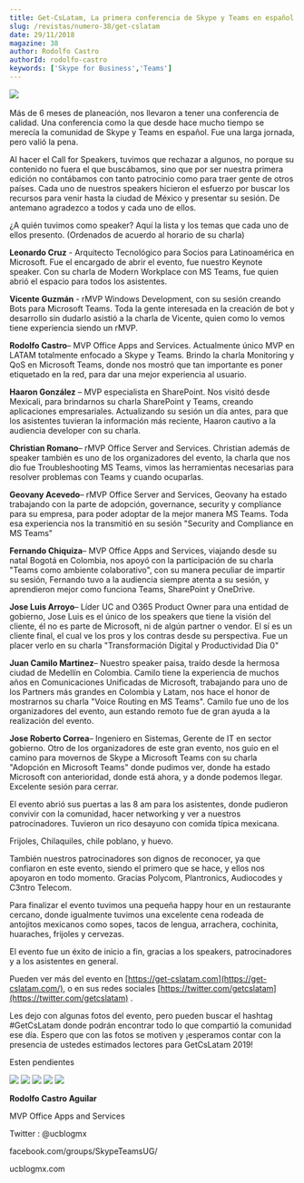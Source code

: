 ```yaml
---
title: Get-CsLatam, La primera conferencia de Skype y Teams en español
slug: /revistas/numero-38/get-cslatam
date: 29/11/2018
magazine: 38
author: Rodolfo Castro
authorId: rodolfo-castro
keywords: ['Skype for Business','Teams']
---
```






​![](../../../images/numero38/get-cslatam/image1.jpeg)

Más de 6 meses de planeación, nos llevaron a tener una conferencia de calidad. Una conferencia como la que desde hace mucho tiempo se merecía la comunidad de Skype y Teams en español. Fue una larga jornada, pero valió la pena.

Al hacer el Call for Speakers, tuvimos que rechazar a algunos, no porque su contenido no fuera el que buscábamos, sino que por ser nuestra primera edición no contábamos con tanto patrocinio como para traer gente de otros países. Cada uno de nuestros speakers hicieron el esfuerzo por buscar los recursos para venir hasta la ciudad de México y presentar su sesión. De antemano agradezco a todos y cada uno de ellos.

¿A quién tuvimos como speaker? Aquí la lista y los temas que cada uno de ellos presento. (Ordenados de acuerdo al horario de su charla)



**Leonardo Cruz** - Arquitecto Tecnológico para Socios para Latinoamérica en Microsoft. Fue el encargado de abrir el evento, fue nuestro Keynote speaker. Con su charla de Modern Workplace con MS Teams, fue quien abrió el espacio para todos los asistentes.

**Vicente Guzmán** - rMVP Windows Development, con su sesión creando Bots para Microsoft Teams. Toda la gente interesada en la creación de bot y desarrollo sin dudarlo asistió a la charla de Vicente, quien como lo vemos tiene experiencia siendo un rMVP.

**Rodolfo Castro**– MVP Office Apps and Services. Actualmente único MVP en LATAM totalmente enfocado a Skype y Teams. Brindo la charla Monitoring y QoS en Microsoft Teams, donde nos mostró que tan importante es poner etiquetado en la red, para dar una mejor experiencia al usuario.

**Haaron González** – MVP especialista en SharePoint. Nos visitó desde Mexicali, para brindarnos su charla SharePoint y Teams, creando aplicaciones empresariales. Actualizando su sesión un día antes, para que los asistentes tuvieran la información más reciente, Haaron cautivo a la audiencia developer con su charla.

**Christian Romano**– rMVP Office Server and Services. Christian además de speaker también es uno de los organizadores del evento, la charla que nos dio fue Troubleshooting MS Teams, vimos las herramientas necesarias para resolver problemas con Teams y cuando ocuparlas.

**Geovany Acevedo**– rMVP Office Server and Services, Geovany ha estado trabajando con la parte de adopción, governance, security y compliance para su empresa, para poder adoptar de la mejor manera MS Teams. Toda esa experiencia nos la transmitió en su sesión "Security and Compliance en MS Teams"

**Fernando Chiquiza**– MVP Office Apps and Services, viajando desde su natal Bogotá en Colombia, nos apoyó con la participación de su charla "Teams como ambiente colaborativo", con su manera peculiar de impartir su sesión, Fernando tuvo a la audiencia siempre atenta a su sesión, y aprendieron mejor como funciona Teams, SharePoint y OneDrive.

**Jose Luis Arroyo**– Líder UC and O365 Product Owner para una entidad de gobierno, Jose Luis es el único de los speakers que tiene la visión del cliente, él no es parte de Microsoft, ni de algún partner o vendor. El sí es un cliente final, el cual ve los pros y los contras desde su perspectiva. Fue un placer verlo en su charla "Transformación Digital y Productividad Dia 0"

**Juan Camilo Martinez**– Nuestro speaker paisa, traído desde la hermosa ciudad de Medellín en Colombia. Camilo tiene la experiencia de muchos años en Comunicaciones Unificadas de Microsoft, trabajando para uno de los Partners más grandes en Colombia y Latam, nos hace el honor de mostrarnos su charla "Voice Routing en MS Teams". Camilo fue uno de los organizadores del evento, aun estando remoto fue de gran ayuda a la realización del evento.

**Jose Roberto Correa**– Ingeniero en Sistemas, Gerente de IT en sector gobierno. Otro de los organizadores de este gran evento, nos guio en el camino para movernos de Skype a Microsoft Teams con su charla "Adopción en Microsoft Teams" donde pudimos ver, donde ha estado Microsoft con anterioridad, donde está ahora, y a donde podemos llegar. Excelente sesión para cerrar.



El evento abrió sus puertas a las 8 am para los asistentes, donde pudieron convivir con la comunidad, hacer networking y ver a nuestros patrocinadores. Tuvieron un rico desayuno con comida típica mexicana.

Frijoles, Chilaquiles, chile poblano, y huevo.

También nuestros patrocinadores son dignos de reconocer, ya que confiaron en este evento, siendo el primero que se hace, y ellos nos apoyaron en todo momento. Gracias Polycom, Plantronics, Audiocodes y C3ntro Telecom.

Para finalizar el evento tuvimos una pequeña happy hour en un restaurante cercano, donde igualmente tuvimos una excelente cena rodeada de antojitos mexicanos como sopes, tacos de lengua, arrachera, cochinita, huaraches, frijoles y cervezas.

El evento fue un éxito de inicio a fin, gracias a los speakers, patrocinadores y a los asistentes en general.

Pueden ver más del evento en     [https://get-cslatam.com](https://get-cslatam.com/), o en sus redes sociales     [https://twitter.com/getcslatam](https://twitter.com/getcslatam) .

Les dejo con algunas fotos del evento, pero pueden buscar el hashtag #GetCsLatam donde podrán encontrar todo lo que compartió la comunidad ese día. Espero que con las fotos se motiven y ¡esperamos contar con la presencia de ustedes estimados lectores para GetCsLatam 2019!

Esten pendientes

![](../../../images/numero38/get-cslatam/image2.jpeg)
![](../../../images/numero38/get-cslatam/image3.jpeg)
![](../../../images/numero38/get-cslatam/image4.jpeg)
![](../../../images/numero38/get-cslatam/image5.jpeg)
![](../../../images/numero38/get-cslatam/image6.jpeg)





**Rodolfo Castro Aguilar**

MVP Office Apps and Services

Twitter : @ucblogmx

facebook.com/groups/SkypeTeamsUG/

ucblogmx.com

